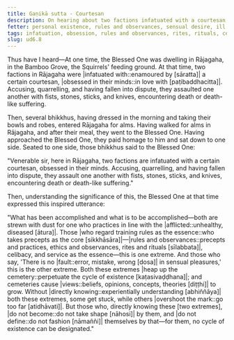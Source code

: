 ```yaml
---
title: Gaṇikā sutta - Courtesan
description: On hearing about two factions infatuated with a courtesan, the Buddha expresses an inspired utterance on the extremes - one of taking rules and observances as the essence and the other of seeing no fault in sensual pleasures.
fetter: personal existence, rules and observances, sensual desire, ill will, conceit, ignorance
tags: infatuation, obsession, rules and observances, rites, rituals, celibacy, sensual pleasure, sensual desire, cycle of existence, cemetery, views, direct knowing, ud, ud6
slug: ud6.8
---
```


Thus have I heard—At one time, the Blessed One was dwelling in Rājagaha, in the Bamboo Grove, the Squirrels' feeding ground. At that time, two factions in Rājagaha were |infatuated with::enamoured by [sāratta]| a certain courtesan, |obsessed in their minds::in love with [paṭibaddhacitta]|. Accusing, quarrelling, and having fallen into dispute, they assaulted one another with fists, stones, sticks, and knives, encountering death or death-like suffering.

Then, several bhikkhus, having dressed in the morning and taking their bowls and robes, entered Rājagaha for alms. Having walked for alms in Rājagaha, and after their meal, they went to the Blessed One. Having approached the Blessed One, they paid homage to him and sat down to one side. Seated to one side, those bhikkhus said to the Blessed One:

"Venerable sir, here in Rājagaha, two factions are infatuated with a certain courtesan, obsessed in their minds. Accusing, quarrelling, and having fallen into dispute, they assault one another with fists, stones, sticks, and knives, encountering death or death-like suffering."

Then, understanding the significance of this, the Blessed One at that time expressed this inspired utterance:

"What has been accomplished and what is to be accomplished—both are strewn with dust for one who practices in line with the |afflicted::unhealthy, diseased [ātura]|.
Those |who regard training rules as the essence::who takes precepts as the core [sikkhāsāra]|—|rules and observances::precepts and practices, ethics and observances, rites and rituals [sīlabbata]|, celibacy, and service as the essence—this is one extreme.
And those who say, 'There is no |fault::error, mistake, wrong [dosa]| in sensual pleasures,' this is the other extreme.
Both these extremes |heap up the cemetery::perpetuate the cycle of existence [kaṭasivaḍḍhana]|; and cemeteries cause |views::beliefs, opinions, concepts, theories [diṭṭhi]| to grow.
Without |directly knowing::experientially understanding [abhiññāya]| both these extremes, some get stuck, while others |overshoot the mark::go too far [atidhāvati]|.
But those who, directly knowing these [two extremes], |do not become::do not take shape [nāhosi]| by them, and |do not define::do not fashion [nāmaññi]| themselves by that—for them, no cycle of existence can be designated."